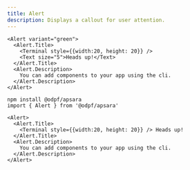 ```yaml
---
title: Alert
description: Displays a callout for user attention.
---
```


<Preview>
  <Flex
    css={{
      flexDirection: "column",
      alignItems: "center",
      gap: "$3",
    }}
  >
    
    <Alert variant="green">
      <Alert.Title>
        <Terminal style={{width:20, height: 20}} />
        <Text size="5">Heads up!</Text>
      </Alert.Title>
      <Alert.Description>
        You can add components to your app using the cli.
      </Alert.Description>
    </Alert>
  </Flex>
</Preview>


```tsx outline=true
npm install @odpf/apsara
import { Alert } from '@odpf/apsara'

<Alert>
  <Alert.Title>
    <Terminal style={{width:20, height: 20}} /> Heads up!
  </Alert.Title>
  <Alert.Description>
    You can add components to your app using the cli.
  </Alert.Description>
</Alert>
```
